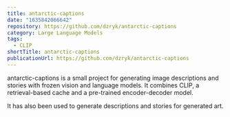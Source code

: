 ```yaml
---
title: antarctic-captions
date: "1635842066642"
repository: https://github.com/dzryk/antarctic-captions
category: Large Language Models
tags:
  - CLIP
shortTitle: antarctic-captions
publicationUrl: https://github.com/dzryk/antarctic-captions
---
```


antarctic-captions is a small project for generating image descriptions and stories with frozen vision and language models. It combines CLIP, a retrieval-based cache and a pre-trained encoder-decoder model.

It has also been used to generate descriptions and stories for generated art.
